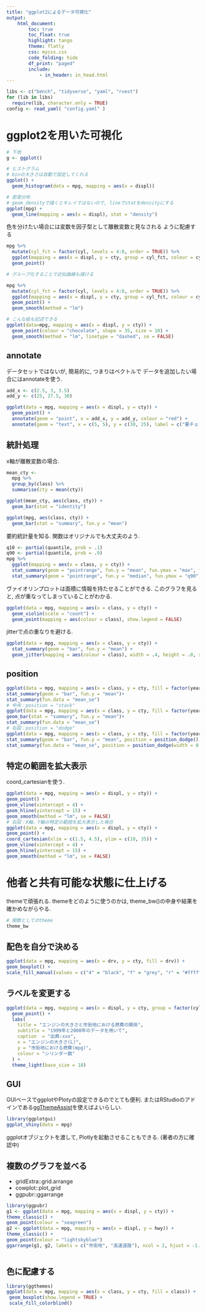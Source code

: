 ```yaml
---
title: "ggplot2によるデータ可視化"
output:
    html_document:
        toc: true
        toc_float: true
        highlight: tango
        theme: flatly
        css: mycss.css
        code_folding: hide
        df_print: "paged"
        include:
            - in_header: in_head.html
---
```


```r
libs <- c("bench", "tidyverse", "yaml", "rvest")
for (lib in libs) 
  require(lib, character.only = TRUE)
config <- read_yaml( "config.yaml" )
```

# ggplot2を用いた可視化

```r
# 下地
g <- ggplot()

# ヒストグラム
# binの大きさは自動で設定してくれる
ggplot() + 
  geom_histogram(data = mpg, mapping = aes(x = displ))

# 密度分布
# geom_densityで描くとキレイではないので, lineでstatをdensityにする
ggplot(mpg) + 
  geom_line(mapping = aes(x = displ), stat = "density")

```

色を分けたい場合には変数を因子型として離散変数と見なされる
ように配慮する


```r
mpg %>%
  mutate(cyl_fct = factor(cyl, levels = 4:8, order = TRUE)) %>%
  ggplot(mapping = aes(x = displ, y = cty, group = cyl_fct, colour = cyl_fct)) + 
  geom_point()
```


```r
# グループ化することで近似曲線も描ける

mpg %>%
  mutate(cyl_fct = factor(cyl, levels = 4:8, order = TRUE)) %>%
  ggplot(mapping = aes(x = displ, y = cty, group = cyl_fct, colour = cyl_fct)) + 
  geom_point() + 
  geom_smooth(method = "lm")

```


```r
# こんな絵も記述できる
ggplot(data=mpg, mapping = aes(x = displ, y = cty)) + 
  geom_point(colour = "chocolate", shape = 35, size = 10) + 
  geom_smooth(method = "lm", linetype = "dashed", se = FALSE)

```

## annotate

データセットではないが, 簡易的に, つまりはベクトルで
データを追加したい場合にはannotateを使う. 


```r
add_x <- c(2.5, 3, 3.5)
add_y <- c(25, 27.5, 30)

ggplot(data = mpg, mapping = aes(x = displ, y = cty)) + 
  geom_point() + 
  annotate(geom = "point", x = add_x, y = add_y, colour = "red") + 
  annotate(geom = "text", x = c(5, 5), y = c(30, 25), label = c("要チェック", "赤色のデータを追加"))


```

## 統計処理

x軸が離散変数の場合. 

```r
mean_cty <- 
  mpg %>% 
  group_by(class) %>% 
  summarise(cty = mean(cty))

ggplot(mean_cty, aes(class, cty)) +
  geom_bar(stat = "identity")

ggplot(mpg, aes(class, cty)) +
  geom_bar(stat = "summary", fun.y = "mean")
```

要約統計量を知る. 関数はオリジナルでも大丈夫のよう. 

```r
q10 <- partial(quantile, prob = .1)
q90 <- partial(quantile, prob = .9)
mpg %>%
  ggplot(mapping = aes(x = class, y = cty)) + 
  stat_summary(geom = "pointrange", fun.y = "mean", fun.ymax = "max", fun.ymin = "min") + 
  stat_summary(geom = "pointrange", fun.y = "median", fun.ymax = "q90", fun.ymin = "q10", colour ="red")
```


ヴァイオリンプロットは面積に情報を持たせることができる. 
このグラフを見ると, 点が重なってしまっていることがわかる. 

```r
ggplot(data = mpg, mapping = aes(x = class, y = cty)) + 
  geom_violin(scale = "count") + 
  geom_point(mapping = aes(colour = class), show.legend = FALSE)
```


jitterで点の重なりを避ける. 

```r
ggplot(data = mpg, mapping = aes(x = class, y = cty)) + 
  stat_summary(geom = "bar", fun.y = "mean") + 
  geom_jitter(mapping = aes(colour = class), width = .4, height = .0, show.legend = FALSE)
```


## position

```r
ggplot(data = mpg, mapping = aes(x = class, y = cty, fill = factor(year)))+
stat_summary(geom = "bar", fun.y = "mean")+
stat_summary(fun.data = "mean_se")
# 中央：position = "stack"
ggplot(data = mpg, mapping = aes(x = class, y = cty, fill = factor(year)))+
geom_bar(stat = "summary", fun.y = "mean")+
stat_summary(fun.data = "mean_se")
# 右図：position = "dodge"
ggplot(data = mpg, mapping = aes(x = class, y = cty, fill = factor(year)))+
stat_summary(geom = "bar", fun.y = "mean", position = position_dodge())+
stat_summary(fun.data = "mean_se", position = position_dodge(width = 0.9))
```

## 特定の範囲を拡大表示

coord_cartesianを使う. 



```r
ggplot(data = mpg, mapping = aes(x = displ, y = cty)) +
geom_point() +
geom_vline(xintercept = 4) +
geom_hline(yintercept = 15) +
geom_smooth(method = "lm", se = FALSE)
# 右図：X軸、Y軸の特定の範囲を拡大表示した場合
ggplot(data = mpg, mapping = aes(x = displ, y = cty)) +
geom_point() +
coord_cartesian(xlim = c(1.5, 4.5), ylim = c(10, 35)) +
geom_vline(xintercept = 4) +
geom_hline(yintercept = 15) +
geom_smooth(method = "lm", se = FALSE)
```


# 他者と共有可能な状態に仕上げる

themeで頑張れる. themeをどのように使うのかは, theme_bw()の中身や結果を
確かめながらやる. 

```r
# 関数としてのtheme
theme_bw
```


## 配色を自分で決める

```r
ggplot(data = mpg, mapping = aes(x = drv, y = cty, fill = drv)) +
geom_boxplot() +
scale_fill_manual(values = c("4" = "black", "f" = "grey", "r" = "#ffffff"))
```



## ラベルを変更する

```r
ggplot(data = mpg, mapping = aes(x = displ, y = cty, group = factor(cyl), colour = factor(cyl))) +
  geom_point() + 
  labs(
    title = "エンジンの大きさと市街地における燃費の関係",
    subtitle = "1999年と2008年のデータを用いて", 
    caption  = "出典:xxx",
    x = "エンジンの大きさ(L)",
    y = "市街地における燃費(mpg)", 
    colour = "シリンダー数"
  ) + 
  theme_light(base_size = 18)
```

## GUI

GUIベースでggplotやPlotyの設定できるのでとても便利. 
またはRStudioのアドインである[ggThemeAssist](https://github.com/calligross/ggthemeassist)を使えばよいらしい. 

```r
library(ggplotgui)
ggplot_shiny(data = mpg)
```



ggplotオブジェクトを渡して, Plotlyを起動させることもできる. 
(著者の方に確認中)



## 複数のグラフを並べる

- gridExtra::grid.arrange
- cowplot::plot_grid
- ggpubr::ggarrange

```r

library(ggpubr)
g1 <- ggplot(data = mpg, mapping = aes(x = displ, y = cty)) +
theme_classic() +
geom_point(colour = "seagreen")
g2 <- ggplot(data = mpg, mapping = aes(x = displ, y = hwy)) +
theme_classic() +
geom_point(colour = "lightskyblue")
ggarrange(g1, g2, labels = c("市街地", "高速道路"), ncol = 2, hjust = -1.5)



```

## 色に配慮する


```r
library(ggthemes)
ggplot(data = mpg, mapping = aes(x = class, y = cty, fill = class)) +
 geom_boxplot(show.legend = TRUE) + 
 scale_fill_colorblind()
```




